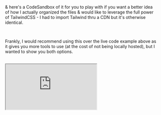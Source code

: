 & here's a CodeSandbox of it for you to play with if you want a better idea of how I actually organized the files & would like to leverage the full power of TailwindCSS - I had to import Tailwind thru a CDN but it's otherwise identical.

<br />

Frankly, I would recommend using this over the live code example above as it gives you more tools to use (at the cost of not being locally hosted), but I wanted
to show you both options.

<br />

<iframe
  src='https://codesandbox.io/embed/j9phz4?view=Editor+%2B+Preview&module=%2Fsrc%2Fbirthday-list.tsx'
  style={{
    width: '100%',
    height: '500px',
    border: '0',
    borderRadius: '4px',
    overflow: 'hidden',
  }}
  title='birthday-list'
  allow='accelerometer; ambient-light-sensor; camera; encrypted-media; geolocation; gyroscope; hid; microphone; midi; payment; usb; vr; xr-spatial-tracking'
  sandbox='allow-forms allow-modals allow-popups allow-presentation allow-same-origin allow-scripts'
></iframe>
